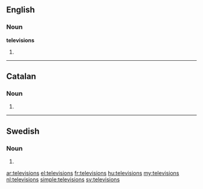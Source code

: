 ==English==

===Noun===
'''televisions'''

# {{plural of|[[television]]}}

----

==Catalan==

===Noun===
{{ca-noun-form|f|p}}

# {{ca-plural of|televisió}}

----

==Swedish==

===Noun===
{{infl|sv|noun form}}

# {{sv-noun-form-indef-gen|television}}

[[ar:televisions]]
[[el:televisions]]
[[fr:televisions]]
[[hu:televisions]]
[[my:televisions]]
[[nl:televisions]]
[[simple:televisions]]
[[sv:televisions]]